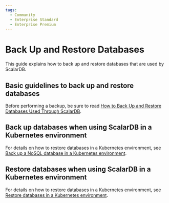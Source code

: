 ```yaml
---
tags:
  - Community
  - Enterprise Standard
  - Enterprise Premium
---
```


# Back Up and Restore Databases

This guide explains how to back up and restore databases that are used by ScalarDB.

## Basic guidelines to back up and restore databases

Before performing a backup, be sure to read [How to Back Up and Restore Databases Used Through ScalarDB](backup-restore.mdx).

## Back up databases when using ScalarDB in a Kubernetes environment

For details on how to restore databases in a Kubernetes environment, see [Back up a NoSQL database in a Kubernetes environment](scalar-kubernetes/BackupNoSQL.mdx).

## Restore databases when using ScalarDB in a Kubernetes environment

For details on how to restore databases in a Kubernetes environment, see [Restore databases in a Kubernetes environment](scalar-kubernetes/RestoreDatabase.mdx).
